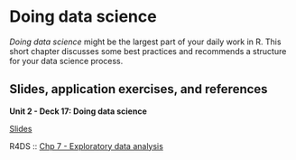 # Doing data science {#doing-data-science}

*Doing data science* might be the largest part of your daily work in R.
This short chapter discusses some best practices and recommends a structure for your data science process.

## Slides, application exercises, and references

::: slide-deck
**Unit 2 - Deck 17: Doing data science**

::: slides
[Slides](https://coding-intro.github.io/R_Intro_2024_02/slides/u2-d17-doing-data-science/u2-d17-doing-data-science.html#1)
:::

::: reading
R4DS :: [Chp 7 - Exploratory data analysis](https://r4ds.had.co.nz/exploratory-data-analysis.html)
:::
:::
